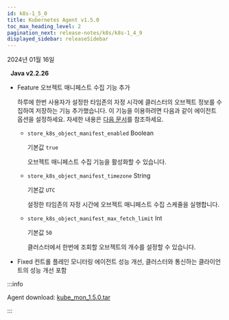 ```yaml
---
id: k8s-1_5_0
title: Kubernetes Agent v1.5.0
toc_max_heading_level: 2
pagination_next: release-notes/k8s/k8s-1_4_9
displayed_sidebar: releaseSidebar
---
```


2024년 01월 16일

&nbsp; **Java v2.2.26**

- <Status>Feature</Status> 오브젝트 매니페스트 수집 기능 추가

  하루에 한번 사용자가 설정한 타임존의 자정 시각에 클러스터의 오브젝트 정보를 수집하여 저장하는 기능 추가했습니다. 이 기능을 이용하려면 다음과 같이 에이전트 옵션을 설정하세요. 자세한 내용은 [다음 문서](../../kubernetes/object-manifest)를 참조하세요.
  
  - `store_k8s_object_manifest_enabled` <span class='type'>Boolean</span>

    기본값 `true`

    오브젝트 매니페스트 수집 기능을 활성화할 수 있습니다.

  - `store_k8s_object_manifest_timezone` <span class='type'>String</span>

    기본값 `UTC`

    설정한 타임존의 자정 시간에 오브젝트 매니페스트 수집 스케줄을 실행합니다.

  - `store_k8s_object_manifest_max_fetch_limit` <span class='type'>Int</span>

    기본값 `50`

    클러스터에서 한번에 조회할 오브젝트의 개수를 설정할 수 있습니다.

- <Status>Fixed</Status> 컨트롤 플레인 모니터링 에이전트 성능 개선, 클러스터와 통신하는 클라이언트의 성능 개선 포함

:::info

Agent download: [kube_mon_1.5.0.tar](https://repo.whatap.io/docker/kube_mon_1.5.0.tar)

:::